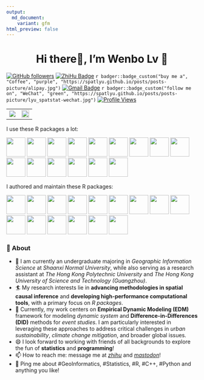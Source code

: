 ```yaml
---
output:
  md_document:
    variant: gfm
html_preview: false
---
```


<h1 align="center">Hi there👋, I'm Wenbo Lv 🌌</h1>

<!-- <h4 align="center">Loves Programming and Open Source!</h3> -->

[![GitHub followers](https://img.shields.io/github/followers/SpatLyu?label=Follow&style=social)](https://github.com/SpatLyu/?tab=follow)
[![ZhiHu Badge](https://img.shields.io/badge/1265-blue?logo=zhihu&logoColor=blue&label=Follower&labelColor=white&color=blue)](https://www.zhihu.com/people/lyu-geosocial)
`r badger::badge_custom("buy me a", "Coffee", "purple", "https://spatlyu.github.io/posts/posts-picture/alipay.jpg")`
[![Gmail Badge](https://img.shields.io/badge/-lyu.geosocial@gmail.com-c14438?style=flat-square&logo=Gmail&logoColor=white&link=mailto:lyu.geosocial@gmail.com)](mailto:lyu.geosocial@gmail.com)
`r badger::badge_custom("follow me on", "WeChat", "green", "https://spatlyu.github.io/posts/posts-picture/lyu_spatstat-wechat.jpg")`
[![Profile Views](https://komarev.com/ghpvc/?username=SpatLyu&label=Profile%20views&color=44be16&style=flat)](https://komarev.com/ghpvc/?username=SpatLyu&label=Profile%20views&color=44be16&style=flat)

<p align="center">
  <table>
    <tr>
      <td>
        <img src="https://github-readme-stats.vercel.app/api?username=SpatLyu&show_icons=true" />
      </td>
      <td>
        <img src="https://github-profile-trophy.vercel.app/?username=spatlyu" style="width: 100%;"/>
      </td>
    </tr>
  </table>
</p>

I use these R packages a lot: 

<p align="left"> 
  <a href="https://github.com/RcppCore/Rcpp"         ><img 
src="./logos/Rcpp.png"                  width="50px"/></a>
  <a href="https://github.com/tidyverse/dplyr"       ><img 
src="./logos/dplyr.png"                 width="50px"/></a>
  <a href="https://github.com/tidyverse/ggplot2"     ><img 
src="./logos/ggplot2.png"               width="50px"/></a>
  <a href="https://github.com/r-spatial/sf"          ><img 
src="./logos/sf.png"                    width="50px"/></a>
  <a href="https://github.com/rspatial/terra"        ><img 
src="./logos/terra.png"                 width="50px"/></a>
  <a href="https://github.com/rstudio/rmarkdown"     ><img 
src="./logos/rmarkdown.png"             width="50px"/></a>
  <a href="https://github.com/tidyverse/purrr"       ><img 
src="./logos/purrr.png"                 width="50px"/></a>
  <a href="https://github.com/tidyverse/tibble"      ><img 
src="./logos/tibble.png"                width="50px"/></a>
  <a href="https://github.com/r-lib/usethis"         ><img 
src="./logos/usethis.png"               width="50px"/></a>
  <a href="https://github.com/r-lib/devtools"        ><img 
src="./logos/devtools.png"              width="50px"/></a>
  <a href="https://github.com/r-spatial/rgee"        ><img 
src="./logos/rgee.png"                  width="50px"/></a>
  <a href="https://github.com/r-tmap/tmap"           ><img
src="./logos/tmap.png"                  width="50px"/></a>
  <a href="https://github.com/r-spatial/qgisprocess" ><img 
src="./logos/qgisprocess.png"           width="50px"/></a>
  <a href="https://github.com/Rdatatable/data.table/"><img 
src="./logos/data.table.png"            width="50px"/></a>
  <a href="https://github.com/r-lib/rlang"           ><img 
src="./logos/rlang.png"                 width="50px"/></a>
<!--   <a href="https://github.com/r-lib/vctrs"           ><img  -->
<!-- src="./logos/vctrs.png"                 width="50px"/></a> -->
</p>

I authored and maintain these R packages:

<p align="left"> 
  <a href="https://github.com/ausgis/GD"             ><img 
src="./logos/gd.png"                    width="50px"/></a>
  <a href="https://github.com/ausgis/geocomplexity"  ><img 
src="./logos/geocomplexity.png"         width="50px"/></a>
  <a href="https://github.com/stscl/cisp"            ><img 
src="./logos/cisp.png"                  width="50px"/></a>
  <a href="https://github.com/stscl/sesp"            ><img 
src="./logos/sesp.png"                  width="50px"/></a>
  <a href="https://github.com/stscl/itmsa"           ><img 
src="./logos/itmsa.png"                 width="50px"/></a>
  <a href="https://github.com/stscl/gdverse"         ><img 
src="./logos/gdverse.png"               width="50px"/></a>
  <a href="https://github.com/stscl/sdsfun"          ><img 
src="./logos/sdsfun.png"                width="50px"/></a>
  <a href="https://github.com/stscl/spEDM"           ><img 
src="./logos/spEDM.png"                 width="50px"/></a>
  <a href="https://github.com/stscl/tEDM"            ><img 
src="./logos/tEDM.png"                  width="50px"/></a>
  <a href="https://github.com/stscl/geocn"           ><img 
src="./logos/geocn.png"                 width="50px"/></a>
  <a href="https://github.com/SpatLyu/tidyrgeoda"    ><img 
src="./logos/tidyrgeoda.png"            width="50px"/></a>
  <a href="https://github.com/stscl/arcR"            ><img
src="./logos/arcR.png"                  width="50px"/></a>
  <a href="https://github.com/ausgis/localsp"        ><img
src="./logos/localsp.png"               width="50px"/></a>
  <a href="https://github.com/SpatLyu/spEcula"       ><img 
src="./logos/spEcula.png"               width="50px"/></a>
  <a href="https://github.com/stscl/sptorch"         ><img 
src="./logos/sptorch.png"               width="50px"/></a>
</p>
  
### 🧐 About

- 🔭 I am currently an undergraduate majoring in *Geographic Information Science* at *Shaanxi Normal University*, while also serving as a research assistant at *The Hong Kong Polytechnic University* and *The Hong Kong University of Science and Technology (Guangzhou)*.
- 🏄 My research interests lie in **advancing methodologies in spatial causal inference** and **developing high-performance computational tools**, with a primary focus on *R packages*. 
- 🔬 Currently, my work centers on **Empirical Dynamic Modeling (EDM)** framework for modeling *dynamic system* and **Difference-in-Differences (DID)** methods for *event studies*. I am particularly interested in leveraging these approaches to address critical challenges in *urban sustainability*, *climate change mitigation*, and broader global issues.
- 😄 I look forward to working with friends of all backgrounds to explore the fun of **statistics** and **programming**!
- 📫 How to reach me: message me at [*zhihu*](https://www.zhihu.com/people/lyu-geosocial) and [*mastodon*](https://mastodon.social/@SpatLyu)!
- 💬 Ping me about #GeoInformatics, #Statistics, #R, #C++, #Python and anything you like!
